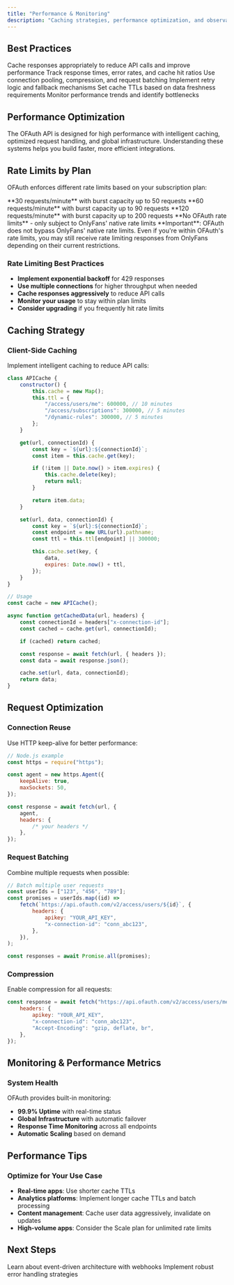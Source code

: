 ```yaml
---
title: "Performance & Monitoring"
description: "Caching strategies, performance optimization, and observability"
---
```


## Best Practices

<CardGroup cols={2}>
	<Card title="Implement Caching" icon="database">
		Cache responses appropriately to reduce API calls and improve performance
	</Card>
	<Card title="Monitor Performance" icon="chart-line">
		Track response times, error rates, and cache hit ratios
	</Card>
	<Card title="Optimize Requests" icon="zap">
		Use connection pooling, compression, and request batching
	</Card>
	<Card title="Handle Failures Gracefully" icon="shield">
		Implement retry logic and fallback mechanisms
	</Card>
	<Card title="Use Appropriate TTLs" icon="clock">
		Set cache TTLs based on data freshness requirements
	</Card>
	<Card title="Profile Regularly" icon="search">
		Monitor performance trends and identify bottlenecks
	</Card>
</CardGroup>

## Performance Optimization

The OFAuth API is designed for high performance with intelligent caching,
optimized request handling, and global infrastructure. Understanding these
systems helps you build faster, more efficient integrations.

## Rate Limits by Plan

OFAuth enforces different rate limits based on your subscription plan:

<CardGroup cols={2}>
	<Card title="Pay as You Go" icon="credit-card">
		**30 requests/minute** with burst capacity up to 50 requests
	</Card>
	<Card title="Starter Plan" icon="rocket">
		**60 requests/minute** with burst capacity up to 90 requests
	</Card>
	<Card title="Launch Plan" icon="trending-up">
		**120 requests/minute** with burst capacity up to 200 requests
	</Card>
	<Card title="Scale Plan" icon="chart-line">
		**No OFAuth rate limits** - only subject to OnlyFans' native rate limits
	</Card>
</CardGroup>

<Warning>
	**Important**: OFAuth does not bypass OnlyFans' native rate limits. Even if
	you're within OFAuth's rate limits, you may still receive rate limiting
	responses from OnlyFans depending on their current restrictions.
</Warning>

### Rate Limiting Best Practices

- **Implement exponential backoff** for 429 responses
- **Use multiple connections** for higher throughput when needed
- **Cache responses aggressively** to reduce API calls
- **Monitor your usage** to stay within plan limits
- **Consider upgrading** if you frequently hit rate limits

## Caching Strategy

### Client-Side Caching

Implement intelligent caching to reduce API calls:

```javascript [expandable]
class APICache {
	constructor() {
		this.cache = new Map();
		this.ttl = {
			"/access/users/me": 600000, // 10 minutes
			"/access/subscriptions": 300000, // 5 minutes
			"/dynamic-rules": 300000, // 5 minutes
		};
	}

	get(url, connectionId) {
		const key = `${url}:${connectionId}`;
		const item = this.cache.get(key);

		if (!item || Date.now() > item.expires) {
			this.cache.delete(key);
			return null;
		}

		return item.data;
	}

	set(url, data, connectionId) {
		const key = `${url}:${connectionId}`;
		const endpoint = new URL(url).pathname;
		const ttl = this.ttl[endpoint] || 300000;

		this.cache.set(key, {
			data,
			expires: Date.now() + ttl,
		});
	}
}

// Usage
const cache = new APICache();

async function getCachedData(url, headers) {
	const connectionId = headers["x-connection-id"];
	const cached = cache.get(url, connectionId);

	if (cached) return cached;

	const response = await fetch(url, { headers });
	const data = await response.json();

	cache.set(url, data, connectionId);
	return data;
}
```

## Request Optimization

### Connection Reuse

Use HTTP keep-alive for better performance:

```javascript
// Node.js example
const https = require("https");

const agent = new https.Agent({
	keepAlive: true,
	maxSockets: 50,
});

const response = await fetch(url, {
	agent,
	headers: {
		/* your headers */
	},
});
```

### Request Batching

Combine multiple requests when possible:

```javascript [expandable]
// Batch multiple user requests
const userIds = ["123", "456", "789"];
const promises = userIds.map((id) =>
	fetch(`https://api.ofauth.com/v2/access/users/${id}`, {
		headers: {
			apikey: "YOUR_API_KEY",
			"x-connection-id": "conn_abc123",
		},
	}),
);

const responses = await Promise.all(promises);
```

### Compression

Enable compression for all requests:

```javascript
const response = await fetch("https://api.ofauth.com/v2/access/users/me", {
	headers: {
		apikey: "YOUR_API_KEY",
		"x-connection-id": "conn_abc123",
		"Accept-Encoding": "gzip, deflate, br",
	},
});
```

## Monitoring & Performance Metrics

### System Health

OFAuth provides built-in monitoring:

- **99.9% Uptime** with real-time status
- **Global Infrastructure** with automatic failover
- **Response Time Monitoring** across all endpoints
- **Automatic Scaling** based on demand

## Performance Tips

### Optimize for Your Use Case

- **Real-time apps**: Use shorter cache TTLs
- **Analytics platforms**: Implement longer cache TTLs and batch processing
- **Content management**: Cache user data aggressively, invalidate on updates
- **High-volume apps**: Consider the Scale plan for unlimited rate limits

## Next Steps

<CardGroup cols={3}>
	<Card title="Webhooks" icon="webhook" href="/architecture/webhooks">
		Learn about event-driven architecture with webhooks
	</Card>
	<Card
		title="Error Handling"
		icon="exclamation-triangle"
		href="/architecture/error-handling"
	>
		Implement robust error handling strategies
	</Card>
</CardGroup>
